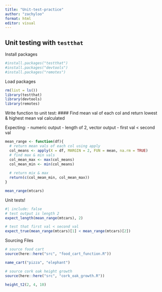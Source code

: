 ```yaml
---
title: "Unit-test-practice"
author: "zachyloo"
format: html
editor: visual
---
```


## Unit testing with `testthat`

Install packages

```r
#install.packages("testthat")
#install.packages("devtools")
#install.packages("remotes")
```

Load packages

```r
rm(list = ls())
library(testthat)
library(devtools)
library(remotes)
```

Write function to unit test: \#### Find mean val of each col and return lowest & highest mean val calculated

Expecting: - numeric output - length of 2, vector output - first val \< second val

```r
mean_range <- function(df){
  # return mean vals of each col using apply
  col_means <- apply(X = df, MARGIN = 2, FUN = mean, na.rm = TRUE)
  # find max & min vals
  col_mean_max <- max(col_means)
  col_mean_min <- min(col_means)
  
  # return mix & max
  return(c(col_mean_min, col_mean_max))
}

mean_range(mtcars)

```

Unit tests!

```r
#| include: false
# test output is length 2
expect_length(mean_range(mtcars), 2)

# test that first val < second val
expect_true(mean_range(mtcars)[1] < mean_range(mtcars)[2])
```

Sourcing Files

```r
# source food cart
source(here::here("src", "food_cart_function.R"))

name_cart("pizza", "elephant")
```

```r
# source cork oak height growth
source(here::here("src", "cork_oak_growth.R"))

height_t2(2, 4, 10)
```


